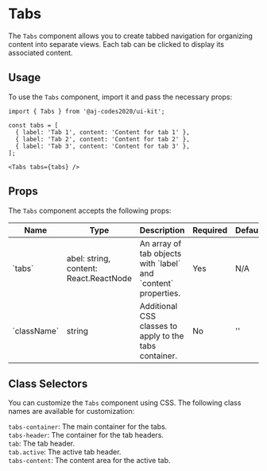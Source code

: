 
<Meta of={TabsStories} />

# Tabs

The `Tabs` component allows you to create tabbed navigation for organizing content into separate views. Each tab can be clicked to display its associated content.

<Canvas of={TabsStories.Default} />

## Usage

To use the `Tabs` component, import it and pass the necessary props:

```tsx
import { Tabs } from '@aj-codes2020/ui-kit';

const tabs = [
  { label: 'Tab 1', content: 'Content for tab 1' },
  { label: 'Tab 2', content: 'Content for tab 2' },
  { label: 'Tab 3', content: 'Content for tab 3' },
];

<Tabs tabs={tabs} />
```

## Props

The `Tabs` component accepts the following props:

<div style={{ overflowX: 'auto' }}>
  <table style={{ width: '100%' }}>
    <thead>
      <tr>
        <th>Name</th>
        <th>Type</th>
        <th>Description</th>
        <th>Required</th>
        <th>Default</th>
      </tr>
    </thead>
    <tbody>
      <tr>
        <td>`tabs`</td>
        <td>abel: string, content: React.ReactNode</td>
        <td>An array of tab objects with `label` and `content` properties.</td>
        <td>Yes</td>
        <td>N/A</td>
      </tr>
      <tr>
        <td>`className`</td>
        <td>string</td>
        <td>Additional CSS classes to apply to the tabs container.</td>
        <td>No</td>
        <td>''</td>
      </tr>
    </tbody>
  </table>
</div>

## Class Selectors

You can customize the `Tabs` component using CSS. The following class names are available for customization:

`tabs-container`: The main container for the tabs.\
`tabs-header`: The container for the tab headers.\
`tab`: The tab header.\
`tab.active`: The active tab header.\
`tabs-content`: The content area for the active tab.
